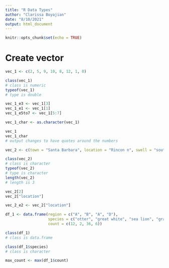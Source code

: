 ```yaml
---
title: "R Data Types"
author: "Clarissa Boyajian"
date: "8/10/2021"
output: html_document
---
```


```r
knitr::opts_chunk$set(echo = TRUE)
```

# Create vector

```r
vec_1 <- c(2, 5, 9, 10, 8, 12, 1, 0)

class(vec_1)
# class is numeric
typeof(vec_1)
# type is double

vec_1_e3 <- vec_1[3]
vec_1_e1 <- vec_1[1]
vec_1_e5to7 <- vec_1[5:7]

vec_1_char <- as.character(vec_1)

vec_1
vec_1_char
# output changes to have quotes around the numbers
```

```r
vec_2 <- c(town = "Santa Barbara", location = "Rincon n", swell = "south")

class(vec_2)
# class is character
typeof(vec_2)
# type is character
length(vec_2)
# length is 3

vec_2[2]
vec_2["location"]

vec_2_e2 <- vec_2["location"]
```

```r
df_1 <- data.frame(region = c("A", "B", "A", "D"), 
                   species = c("otter", "great white", "sea lion", "gray whale"),
                   count = c(12, 2, 36, 6))

class(df_1)
# class is data.frame

class(df_1$species)
# class is character

max_count <- max(df_1$count)
```


